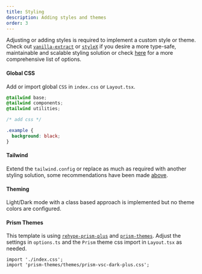 ```yaml
---
title: Styling
description: Adding styles and themes
order: 3
---
```


Adjusting or adding styles is required to implement a custom style or theme.
Check out [`vanilla-extract`](https://vanilla-extract.style/) or [`styleX`](https://stylexjs.com/) if you desire a more type-safe, maintainable and scalable styling solution or check [here](https://vike.dev/tailwind-css) for a more comprehensive list of options.

#### Global CSS

Add or import global `CSS` in `index.css` or `Layout.tsx`.

```css {7,8,9} showLineNumbers
@tailwind base;
@tailwind components;
@tailwind utilities;

/* add css */

.example {
  background: black;
}
```

#### Tailwind

Extend the `tailwind.config` or replace as much as required with another styling solution, some recommendations have been made [above](#styling).

#### Theming

Light/Dark mode with a class based approach is implemented but no theme colors are configured.

#### Prism Themes

This template is using [`rehype-prism-plus`](https://www.npmjs.com/package/rehype-prism-plus) and [`prism-themes`](https://github.com/PrismJS/prism-themes).
Adjust the settings in `options.ts` and the `Prism` theme css import in `Layout.tsx` as needed.

```
import './index.css';
import 'prism-themes/themes/prism-vsc-dark-plus.css';
```
